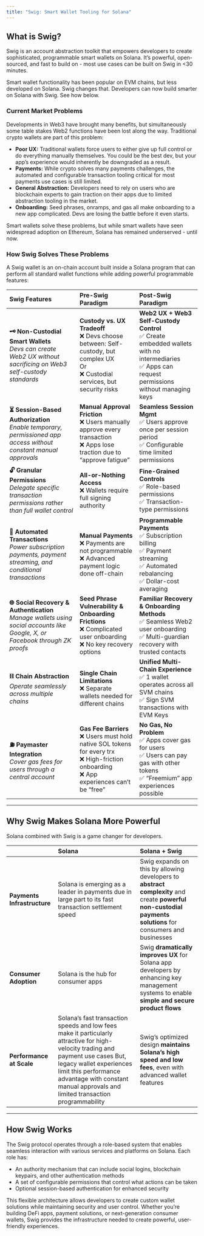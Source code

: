 ```yaml
---
title: "Swig: Smart Wallet Tooling for Solana"
---
```


## **What is Swig?**

Swig is an account abstraction toolkit that empowers developers to create sophisticated, programmable smart wallets on Solana. It’s powerful, open-sourced, and fast to build on - most use cases can be built on Swig in \<30 minutes.

Smart wallet functionality has been popular on EVM chains, but less developed on Solana. Swig changes that. Developers can now build smarter on Solana with Swig. See how below.

### **Current Market Problems**

Developments in Web3 have brought many benefits, but simultaneously some table stakes Web2 functions have been lost along the way. Traditional crypto wallets are part of this problem:

- **Poor UX:** Traditional wallets force users to either give up full control or do everything manually themselves. You could be the best dev, but your app’s experience would inherently be downgraded as a result.
- **Payments:** While crypto solves many payments challenges, the automated and configurable transaction tooling critical for most payments use cases is still limited.
- **General Abstraction:** Developers need to rely on users who are blockchain experts to gain traction on their apps due to limited abstraction tooling in the market.
- **Onboarding:** Seed phrases, onramps, and gas all make onboarding to a new app complicated. Devs are losing the battle before it even starts.

Smart wallets solve these problems, but while smart wallets have seen widespread adoption on Ethereum, Solana has remained underserved - until now.

### **How Swig Solves These Problems**

A Swig wallet is an on-chain account built inside a Solana program that can perform all standard wallet functions while adding powerful programmable features:

| Swig Features                                                                                                                       | Pre-Swig Paradigm                                                                                                                                     | Post-Swig Paradigm                                                                                                                                         |
| :---------------------------------------------------------------------------------------------------------------------------------- | :---------------------------------------------------------------------------------------------------------------------------------------------------- | :--------------------------------------------------------------------------------------------------------------------------------------------------------- |
| **🗝️ Non-Custodial Smart Wallets** <br /> _Devs can create Web2 UX without sacrificing on Web3 self-custody standards_             | **Custody vs. UX Tradeoff** <br />❌ Devs choose between: Self-custody, but complex UX <br />Or<br />❌ Custodial services, but security risks          | **Web2 UX \+ Web3 Self-Custody Control** <br />✅ Create embedded wallets with no intermediaries <br />✅ Apps can request permissions without managing keys |
| **⏳ Session-Based Authorization** <br /> _Enable temporary, permissioned app access without constant manual approvals_              | **Manual Approval Friction** <br />❌ Users manually approve every transaction <br />❌ Apps lose traction due to “approve fatigue”                     | **Seamless Session Mgmt**<br />✅ Users approve once per session period <br />✅ Configurable time limited permissions                                       |
| **🔓 Granular Permissions** <br /> _Delegate specific transaction permissions rather than full wallet control_                      | **All-or-Nothing Access** <br />❌ Wallets require full signing authority                                                                              | **Fine-Grained Controls** <br />✅ Role-based permissions <br />✅ Transaction-type permissions                                                              |
| **🔄 Automated Transactions** <br /> _Power subscription payments, payment streaming, and conditional transactions_                 | **Manual Payments**<br />❌ Payments are not programmable <br />❌ Advanced payment logic done off-chain                                                | **Programmable Payments**<br />✅ Subscription billing <br />✅ Payment streaming <br />✅ Automated rebalancing <br />✅ Dollar-cost averaging                |
| **🌐 Social Recovery & Authentication** <br /> _Manage wallets using social accounts like Google, X, or Facebook through ZK proofs_ | **Seed Phrase Vulnerability & Onboarding Frictions** <br />❌ Complicated user onboarding <br />❌ No key recovery options                              | **Familiar Recovery & Onboarding Methods** <br />✅ Seamless Web2 user onboarding <br />✅ Multi-guardian recovery with trusted contacts                     |
| **⛓️ Chain Abstraction** <br /> _Operate seamlessly across multiple chains_                                                         | **Single Chain Limitations** <br />❌ Separate wallets needed for different chains                                                                     | **Unified Multi-Chain Experience**<br />✅ 1 wallet operates across all SVM chains <br />✅ Sign SVM transactions with EVM Keys                              |
| **⛽ Paymaster Integration** <br /> _Cover gas fees for users through a central account_                                             | **Gas Fee Barriers** <br />❌ Users must hold native SOL tokens for every trx <br />❌ High-friction onboarding <br />❌ App experiences can’t be “free” | **No Gas, No Problem** <br />✅ Apps cover gas for users <br />✅ Users can pay gas with other tokens <br />✅ “Freemium” app experiences possible            |

---

## **Why Swig Makes Solana More Powerful**

Solana combined with Swig is a game changer for developers.

|                             | Solana                                                                                                                                                                                                                                                               | Solana \+ Swig                                                                                                                                               |
| :-------------------------- | :------------------------------------------------------------------------------------------------------------------------------------------------------------------------------------------------------------------------------------------------------------------- | :----------------------------------------------------------------------------------------------------------------------------------------------------------- |
| **Payments Infrastructure** | Solana is emerging as a leader in payments due in large part to its fast transaction settlement speed                                                                                                                                                                | Swig expands on this by allowing developers to **abstract complexity** and create **powerful non-custodial payments solutions** for consumers and businesses |
| **Consumer Adoption**       | Solana is the hub for consumer apps                                                                                                                                                                                                                                  | Swig **dramatically improves UX** for Solana app developers by enhancing key management systems to enable **simple and secure product flows**                |
| **Performance at Scale**    | Solana’s fast transaction speeds and low fees make it particularly attractive for high-velocity trading and payment use cases But, legacy wallet experiences limit this performance advantage with constant manual approvals and limited transaction programmability | Swig’s optimized design **maintains Solana’s high speed and low fees**, even with advanced wallet features                                                   |

---

## **How Swig Works**

The Swig protocol operates through a role-based system that enables seamless interaction with various services and platforms on Solana. Each role has:

- An authority mechanism that can include social logins, blockchain keypairs, and other authentication methods
- A set of configurable permissions that control what actions can be taken
- Optional session-based authentication for enhanced security

This flexible architecture allows developers to create custom wallet solutions while maintaining security and user control. Whether you’re building DeFi apps, payment solutions, or next-generation consumer wallets, Swig provides the infrastructure needed to create powerful, user-friendly experiences.